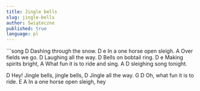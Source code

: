 ```yaml
---
title: Jingle bells
slug: jingle-bells
author: Świąteczne
published: true
language: pl
---
```


<Youtube videoId="eA0p2nHDI1w" />
```song
D
Dashing through the snow.
      D                    e
In a one horse open sleigh.
                   A
Over fields we go.
                     D
Laughing all the way.
D
Bells on bobtail ring.
D                   e
Making spirits bright,
                      A
What fun it is to ride and sing.
A                      D
sleighing song tonight.

D
Hey! Jingle bells, jingle bells,
D
Jingle all the way.
G                    D
Oh, what fun it is to ride.
      E             A
In a one horse open sleigh, hey
```